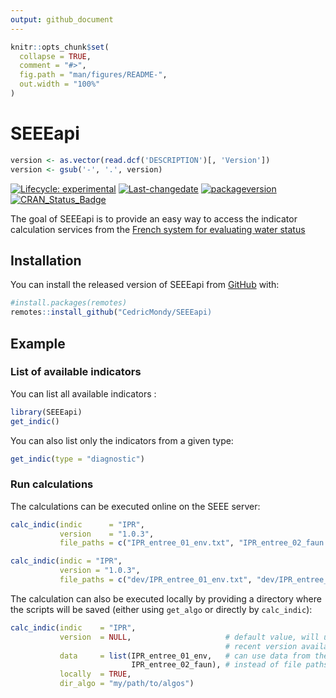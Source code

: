 ```yaml
---
output: github_document
---
```


<!-- README.md is generated from README.Rmd. Please edit that file -->

```r
knitr::opts_chunk$set(
  collapse = TRUE,
  comment = "#>",
  fig.path = "man/figures/README-",
  out.width = "100%"
)
```
# SEEEapi
```r
version <- as.vector(read.dcf('DESCRIPTION')[, 'Version'])
version <- gsub('-', '.', version)
```

<!-- badges: start -->
[![Lifecycle: experimental](https://img.shields.io/badge/lifecycle-experimental-orange.svg)](https://www.tidyverse.org/lifecycle/#experimental)
[![Last-changedate](https://img.shields.io/badge/last%20change-`r gsub('-', '--', Sys.Date())`-yellowgreen.svg)](/commits/master)
[![packageversion](https://img.shields.io/badge/Package%20version-`r version`-orange.svg?style=flat-square)](commits/master)
[![CRAN_Status_Badge](https://www.r-pkg.org/badges/version/SEEEcreator)](https://cran.r-project.org/package=SEEEcreator)
<!-- badges: end -->

The goal of SEEEapi is to provide an easy way to access the indicator calculation services from the [French system for evaluating water status](http://seee.eaufrance.fr/)

## Installation

You can install the released version of SEEEapi from [GitHub](https://github.com) with:

``` r
#install.packages(remotes)
remotes::install_github("CedricMondy/SEEEapi)
```

## Example

### List of available indicators

You can list all available indicators :

```r
library(SEEEapi)
get_indic()
```
You can also list only the indicators from a given type:

```r
get_indic(type = "diagnostic")
```


### Run calculations

The calculations can be executed online on the SEEE server:

```r
calc_indic(indic      = "IPR", 
           version    = "1.0.3", 
           file_paths = c("IPR_entree_01_env.txt", "IPR_entree_02_faun.txt"))
```

```r
calc_indic(indic = "IPR", 
           version = "1.0.3", 
           file_paths = c("dev/IPR_entree_01_env.txt", "dev/IPR_entree_02_faun.txt"))
```

The calculation can also be executed locally by providing a directory where the scripts will be saved (either using `get_algo` or directly by `calc_indic`):

```r
calc_indic(indic    = "IPR",
           version  = NULL,                     # default value, will use the most
                                                # recent version available
           data     = list(IPR_entree_01_env,   # can use data from the environment
                           IPR_entree_02_faun), # instead of file paths
           locally  = TRUE,
           dir_algo = "my/path/to/algos")
```

